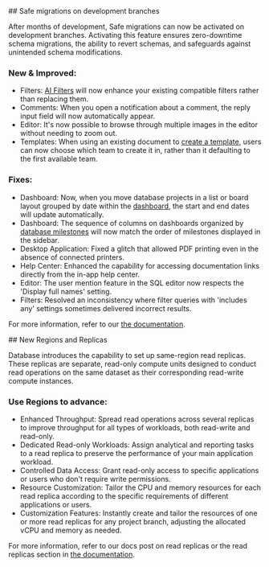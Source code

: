 <ChangelogEntry version="v3.17.0" date="Apr 27, 2024">
## Safe migrations on development branches

After months of development, Safe migrations can now be activated on development
branches. Activating this feature ensures zero-downtime schema migrations, the
ability to revert schemas, and safeguards against unintended schema
modifications.

<ChangelogImage src="/changelog/v317.webp" />

### New & Improved:

- <Bold>Filters:</Bold> [AI Filters](#) will now enhance your existing compatible
  filters rather than replacing them.
- <Bold>Comments:</Bold> When you open a notification about a comment, the reply
  input field will now automatically appear.
- <Bold>Editor:</Bold> It's now possible to browse through multiple images in the
  editor without needing to zoom out.
- <Bold>Templates:</Bold> When using an existing document to [create a template](#),
  users can now choose which team to create it in, rather than it defaulting to the
  first available team.

### Fixes:

- <Bold>Dashboard:</Bold> Now, when you move database projects in a list or board
  layout grouped by date within the [dashboard](#), the start and end dates will
  update automatically.
- <Bold>Dashboard:</Bold> The sequence of columns on dashboards organized by [database
  milestones](#) will now match the order of milestones displayed in the sidebar.
- <Bold>Desktop Application:</Bold> Fixed a glitch that allowed PDF printing even
  in the absence of connected printers.
- <Bold>Help Center:</Bold> Enhanced the capability for accessing documentation links
  directly from the in-app help center.
- <Bold>Editor:</Bold> The user mention feature in the SQL editor now respects the
  'Display full names' setting.
- <Bold>Filters:</Bold> Resolved an inconsistency where filter queries with 'includes
  any' settings sometimes delivered incorrect results.

For more information, refer to our [the documentation](#).

</ChangelogEntry>

<ChangelogEntry version="v3.16.0" date="Apr 10, 2024">
## New Regions and Replicas

Database introduces the capability to set up same-region read replicas. These
replicas are separate, read-only compute units designed to conduct read
operations on the same dataset as their corresponding read-write compute
instances.

<ChangelogImage src="/changelog/v316.webp" />

### Use Regions to advance:

- <Bold>Enhanced Throughput:</Bold> Spread read operations across several replicas
  to improve throughput for all types of workloads, both read-write and read-only.
- <Bold>Dedicated Read-only Workloads:</Bold> Assign analytical and reporting tasks
  to a read replica to preserve the performance of your main application workload.
- <Bold>Controlled Data Access:</Bold> Grant read-only access to specific applications
  or users who don't require write permissions.
- <Bold>Resource Customization:</Bold> Tailor the CPU and memory resources for each
  read replica according to the specific requirements of different applications or
  users.
- <Bold>Customization Features:</Bold> Instantly create and tailor the resources
  of one or more read replicas for any project branch, adjusting the allocated vCPU
  and memory as needed.

For more information, refer to our docs post on read replicas or the read
replicas section in [the documentation](#).

</ChangelogEntry>
